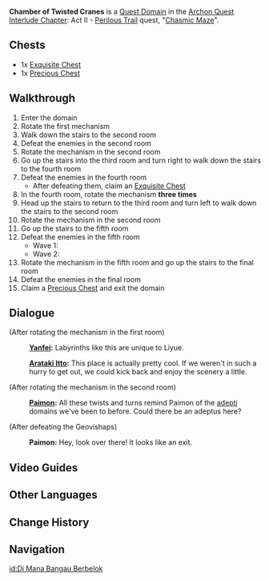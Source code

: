 {{Domain Infobox
|image        = Domain Chamber of Twisted Cranes.png
|type         = Quest
|description  = A Domain you discovered for the first time while trapped within [[The Chasm]]. It seems to have been sealed for a very long time indeed.
|quest        = Chasmic Maze
|quest_type   = Archon
|region       = Liyue
|area         = The Chasm: Underground Mines
|subarea      = The Chasm's Bed
|requiredAR   = 28
|recElements  = Hydro
}}
'''Chamber of Twisted Cranes''' is a [[Quest Domain]] in the [[Archon Quest]] [[Interlude Chapter]]: Act II - [[Perilous Trail]] quest, "[[Chasmic Maze]]".

==Chests==
* 1x [[Exquisite Chest]]
* 1x [[Precious Chest]]

==Walkthrough==
# Enter the domain
# Rotate the first mechanism
# Walk down the stairs to the second room
# Defeat the enemies in the second room {{Enemy List|Pyro Slime*2;Large Pyro Slime}}
# Rotate the mechanism in the second room
# Go up the stairs into the third room and turn right to walk down the stairs to the fourth room
# Defeat the enemies in the fourth room {{Enemy List|Hilichurl Berserker*2;Pyro Hilichurl Shooter;Blazing Axe Mitachurl}}
#* After defeating them, claim an [[Exquisite Chest]]
# In the fourth room, rotate the mechanism '''three times'''
# Head up the stairs to return to the third room and turn left to walk down the stairs to the second room
# Rotate the mechanism in the second room
# Go up the stairs to the fifth room
# Defeat the enemies in the fifth room
#* Wave 1:  {{Enemy List|Hilichurl Grenadier*2;Blazing Axe Mitachurl}}
#* Wave 2:  {{Enemy List|Large Pyro Slime*2}}
# Rotate the mechanism in the fifth room and go up the stairs to the final room
# Defeat the enemies in the final room {{Enemy List|Geovishap|text=Pyro Geovishap*2}}
# Claim a [[Precious Chest]] and exit the domain

==Dialogue==
{{Dialogue start}}
;(After rotating the mechanism in the first room)
:{{A|vo cyaq002 1 yanfei 03.ogg}} '''[[Yanfei]]:''' Labyrinths like this are unique to Liyue.
:{{A|vo cyaq002 1 itto 06.ogg}} '''[[Arataki Itto]]:''' This place is actually pretty cool. If we weren't in such a hurry to get out, we could kick back and enjoy the scenery a little.

;(After rotating the mechanism in the second room)
:{{A|vo cyaq002 1 paimon 08.ogg}} '''[[Paimon]]:''' All these twists and turns remind Paimon of the [[adepti]] domains we've been to before. Could there be an adeptus here?

;(After defeating the Geovishaps)
:{{A|vo cyaq002 1 paimon 09.ogg}} '''Paimon:''' Hey, look over there! It looks like an exit.
{{Dialogue end}}

==Video Guides==
{{EVT
|video1   = https://youtu.be/HC88Q6sx37E
|caption1 = Chamber of Twisted Cranes Guide
}}

==Other Languages==
{{Other Languages
|en      = Chamber of Twisted Cranes
|zhs     = 鹤径折旋之所
|zhs_rm  = Hè Jìng Shéxuán zhī Suǒ
|zht     = 鶴徑折旋之所
|zht_rm  = Hè Jìng Shéxuán zhī Suǒ
|zh_tl   = The Place Where the Crane's Path Twists and Turns
|ja      = 細径折旋の処
|ja_rm   = Saikeisessen no Tokoro{{Assumed}}
|ja_tl   = Place of Twisting Narrow Path
|ko      = 학이 굽이도는 곳
|ko_rm   = Hagi Gubidoneun Got
|ko_tl   = The Place Where the Crane Wind Around
|es      = Sendero Tortuoso de la Grulla
|es_tl   = Tortuous Path of the Crane
|fr      = Chemin tortueux des grues
|fr_tl   = Tortuous Path of the Cranes
|ru      = Танец журавлей
|ru_tl   = Dance of Cranes
|th      = สถานที่อันคดเคี้ยว
|th_rm   = 
|th_tl   = 
|vi      = Lối Mòn Khúc Khuỷu
|vi_tl   = 
|de      = Ort der sich windenden Kraniche
|de_tl   = Place of the Contorted Cranes
|id      = Di Mana Bangau Berbelok
|id_tl   = Where the Crane Turns
|pt      = Onde Garças se Entrelaçam
|pt_tl   = Where Herons Intertwine
|tr      = Çarpık Turnalar Odası
|tr_tl   = 
|it      = Sala delle gru contorte
|it_tl   = 
}}

==Change History==
{{Change History|2.7}}

==Navigation==
{{Domain Navbox|Temporary}}

[[id:Di Mana Bangau Berbelok]]